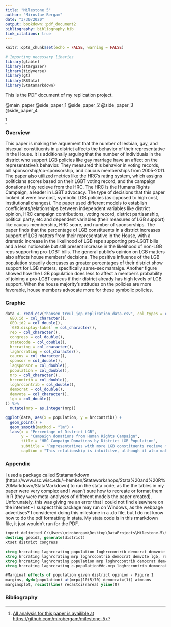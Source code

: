 ```yaml
---
title: "Milestone 5"
author: "Miroslav Bergam"
date: "3/30/2020"
output: bookdown::pdf_document2
bibliography: bibliography.bib
link_citations: true
---
```


```r

knitr::opts_chunk$set(echo = FALSE, warning = FALSE)

# Importing necessary libaries
library(gtable)
library(stargazer)
library(tidyverse)
library(gt)
library(RStata)
library(Statamarkdown)


```


This is the PDF document of my replication project.

@main_paper @side_paper_1 @side_paper_2 @side_paper_3 @side_paper_4

^[[All analysis for this paper is availible at https://github.com/mirobergam/milestone-5](https://github.com/mirobergam/milestone-5)]

### Overview

This paper is making the arguement that the number of lesbian, gay, and bisexual
constituents in a district affects the behavior of their representative in the
House. It is additionally arguing that the number of individuals in the district
who support LGB policies like gay marriage have an affect on the
representative's behavior. They measured this behavior in voting records, bill
sponsorship/co-sponsorship, and caucus memberships from 2005-2011. The paper
also utilized metrics like the HRC's rating system, which assigns politicians
scores based on their LGBT voting record,  and the campaign donations they
recieve from the HRC. The HRC is the Humans Rights Campaign, a leader in LGBT
advocacy. The type of decisions that this paper looked at were low cost,
symbolic LGB policies (as opposed to  high cost, institutional changes). The
paper used different models to establish coefficients/relationships between
independent variables like  district opinion, HRC campaign contributions, voting
record, district partisanship, political party, etc and dependent variables
(their measures of LGB support) like caucus membership, HRC score, and number of
sponsorships. The paper finds that the percentage of LGB constituents in a
district increases support of LGB matters from their representative in the
House, with a dramatic increase in the likelihood of LGB reps supporting
pro-LGBT bills and a less noticeable but still present increase in the
likelihood of non-LGB reps supporting pro-LGBT bills. The general public's
opinion on LGB matters also affects house members' decisions. The positive
influence of the LGB population steadily decreases as greater percentages of
their district show support for LGB matters, specifically same-sex marraige.
Another figure showed how the LGB population does less to affect a member's
probability of joining a pro-LGBT caucus if their district already has high
levels of LGB support. When the house majority's attitudes on the policies are
more favorable, house members advocate more for these symbolic policies.

### Graphic

```r

data <- read_csv("hansen_treul_jop_replication_data.csv", col_types = cols(
  GEO.id = col_character(),
  GEO.id2 = col_double(),
  `GEO.display-label` = col_character(),
  rep = col_character(),
  congress = col_double(),
  statecode = col_double(),
  hrcrating = col_character(),
  laghrcrating = col_character(),
  caucus = col_character(),
  sponsor = col_double(),
  lagsponsor = col_double(),
  population = col_double(),
  mrp = col_character(),
  hrccontrib = col_double(),
  loghrccontrib = col_double(),
  democrat = col_double(),
  demvote = col_character(),
  lgb = col_double()
)) %>%
  mutate(mrp = as.integer(mrp))

ggplot(data, aes(x = population, y = hrccontrib)) + 
  geom_point() + 
  geom_smooth(method = "lm") + 
  labs(x = "Percentage of District LGB",
       y = "Campaign donations from Human Rights Campaign",
       title = "HRC Campaign Donations by District LGB Population",
       subtitle = "Representatives with more LGB constituents recieve more HRC campaign support",
       caption = "This relationship is intuititve, although it also makes sense that many data points do not fit the trend. \n Campaigns and elections are very situational and the HRC may support an individual not extremely supportive of \n LGB policies as they are the 'better of two evils'. Additionally, there are far greater data-points  \n with <1 LGB population, so high variability is expected on the lower spectrum of the x-axis.")

```

### Appendix

I used a package called Statamarkdown (https://www.ssc.wisc.edu/~hemken/Stataworkshops/Stata%20and%20R%20Markdown/StataMarkdown) to run the stata code, as the the tables in my paper were very complex and I wasn't sure how to recreate or format them in R (they were meta-analyses of different models the paper created). Unforunately, this was giving me an error that I could not find elsewhere on the internet -- I suspect this package may run on Windows, as the webpage advertises? I considered doing this milestone in a .do file, but I do not know how to do the pdf formatting in stata. My stata code is in this rmarkdown file, it just wouldn't run for the PDF.

```stata

import delimited C:\Users\mirobergam\Desktop\DataProjects\Milestone-5\hansen_treul_jop_replication_data.csv
destring geoid2, generate(district)
xtset district congress

xtreg hrcrating laghrcrating population loghrccontrib democrat demvote lgb, re vce(cluster district)
xtreg hrcrating laghrcrating mrp loghrccontrib democrat demvote lgb, re vce(cluster district)
xtreg hrcrating laghrcrating population mrp loghrccontrib democrat demvote lgb, re vce(cluster district)
xtreg hrcrating laghrcrating c.population##c.mrp loghrccontrib democrat demvote lgb, re vce(cluster district)

#Marginal effects of population given district opinion - Figure 1
margins, dydx(population) at(mrp=(10(5)70) democrat=(1)) atmeans
marginsplot, recast(line) recastci(rarea) yline(0)

```

### Bibliography

